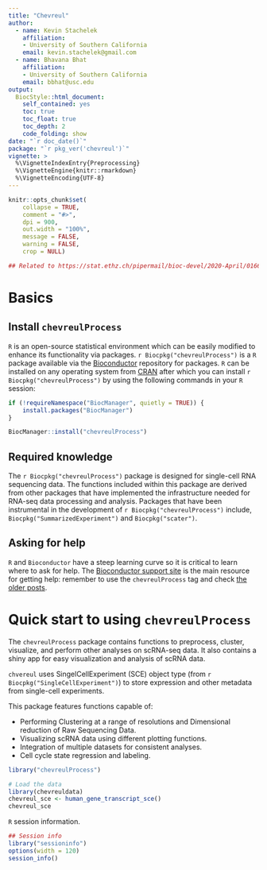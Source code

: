 ```yaml
---
title: "Chevreul"
author: 
  - name: Kevin Stachelek
    affiliation:
    - University of Southern California   
    email: kevin.stachelek@gmail.com
  - name: Bhavana Bhat
    affiliation:
    - University of Southern California   
    email: bbhat@usc.edu
output: 
  BiocStyle::html_document:
    self_contained: yes
    toc: true
    toc_float: true
    toc_depth: 2
    code_folding: show
date: "`r doc_date()`"
package: "`r pkg_ver('chevreul')`"
vignette: >
  %\VignetteIndexEntry{Preprocessing}
  %\VignetteEngine{knitr::rmarkdown}
  %\VignetteEncoding{UTF-8}  
---
```


```r
knitr::opts_chunk$set(
    collapse = TRUE,
    comment = "#>",
    dpi = 900,
    out.width = "100%",
    message = FALSE,
    warning = FALSE,
    crop = NULL)

## Related to https://stat.ethz.ch/pipermail/bioc-devel/2020-April/016656.html
```


# Basics

## Install `chevreulProcess`

`R` is an open-source statistical environment which can be easily modified 
to enhance its functionality via packages. `r Biocpkg("chevreulProcess")` 
is a `R` package available via the [Bioconductor](http://bioconductor.org) 
repository 
for packages. `R` can be installed on any operating system from 
[CRAN](https://cran.r-project.org/) after which you can install 
`r Biocpkg("chevreulProcess")` by using the following commands in your `R` 
session:

```r
if (!requireNamespace("BiocManager", quietly = TRUE)) {
    install.packages("BiocManager")
}

BiocManager::install("chevreulProcess")

```

## Required knowledge

The `r Biocpkg("chevreulProcess")` package is designed for single-cell RNA 
sequencing data. The functions included within this package are derived from 
other packages that have implemented the infrastructure needed for RNA-seq data 
processing and analysis. Packages that have been instrumental in the 
development of `r Biocpkg("chevreulProcess")` include, 
`Biocpkg("SummarizedExperiment")` and `Biocpkg("scater")`.

## Asking for help

`R` and `Bioconductor` have a steep learning curve so it is critical to 
learn where to ask for help. The 
[Bioconductor support site](https://support.bioconductor.org/) is the main 
resource for getting help: remember to use the `chevreulProcess` tag and check 
[the older posts](https://support.bioconductor.org/tag/chevreulProcess/). 

# Quick start to using `chevreulProcess`

The `chevreulProcess` package contains functions to preprocess, cluster, 
visualize, and perform other analyses on scRNA-seq data. It also contains a 
shiny app for easy 
visualization and analysis of scRNA data.

`chvereul` uses SingelCellExperiment (SCE) object type 
(from `r Biocpkg("SingleCellExperiment")`) 
to store expression and other metadata from single-cell experiments. 

This package features functions capable of:

* Performing Clustering at a range of resolutions and Dimensional 
reduction of Raw Sequencing Data.
* Visualizing scRNA data using different plotting functions.
* Integration of multiple datasets for consistent analyses. 
* Cell cycle state regression and labeling.

```r

library("chevreulProcess")

# Load the data
library(chevreuldata)
chevreul_sce <- human_gene_transcript_sce()
chevreul_sce
```

`R` session information.

```r
## Session info
library("sessioninfo")
options(width = 120)
session_info()
```

